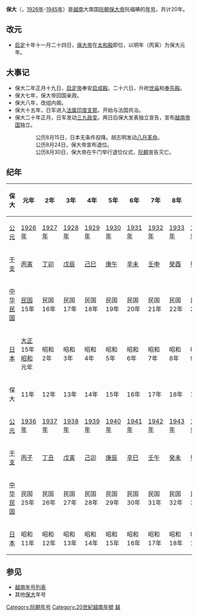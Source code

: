 {{otheruses|保大}}
{{Eranamebox|年号=保大
|起讫时间= [[1926年|1926年]]-[[1945年|1945年]]
|政权= [[阮朝|阮朝]]
|帝王=[[保大帝|保大帝]]
|历时= 20年
|timeline=<timeline>
ImageSize  = width:200 height:50
PlotArea   = width:180 height:30 left:10 bottom:20
TimeAxis   = orientation:horizontal
DateFormat = yyyy
Period     = from:1802 till:1945
AlignBars  = early
ScaleMajor = increment:60 start:1820
Colors =
  id:canvas value:rgb(1,1,0.85)
BackgroundColors = canvas:canvas
PlotData =
  width:20 color:black
  bar:era from:start till:end color:black
  bar:era from:1926 till:1945 color:red
  at:1926 mark:(line,white)
  at:1945 mark:(line,white)
</timeline>
|说明=<span style="color: red">保大</span>在'''阮朝'''时期的位置。
}}
'''保大'''（{{vie|v=Bảo Đại|hn=保大}}，[[1926年|1926年]]-[[1945年|1945年]]）是[[越南|越南]]大南国[[阮朝|阮朝]][[保大帝|保大帝]]阮福晪的[[年号|年号]]，共计20年。

==改元==
*[[啟定|启定]]十年十一月二十四日，[[保大帝|保大帝]]在[[太和殿_(順化)|太和殿]]即位，以明年（丙寅）为保大元年。

==大事记==
*保大二年正月十九日，[[啟定帝|启定帝]]奉安[[启成殿|启成殿]]。二十六日，升袝[[世庙|世庙]]和[[奉先殿_(顺化)|奉先殿]]。
*保大七年，保大帝回国亲政。
*保大八年，改组内阁。
*保大十五年，日军进入[[法属印度支那|法属印度支那]]，开始与法国共治。
*保大二十年正月，日军发动[[三九政变|三九政变]]。两日后保大发表独立宣告，宣布[[越南帝国|越南帝国]]独立。
::公历8月15日，日本无条件投降。胡志明发动[[八月革命|八月革命]]。
::公历8月24日，保大帝宣布退位。
::公历8月30日，保大帝在午门举行退位仪式，[[阮朝|阮朝]]宣告灭亡。

==纪年==

{| class="wikitable"
|- style="background-color:#cccccc;font-weight:bold"
!保大||元年||2年||3年||4年||5年||6年||7年||8年||9年||10年
|-
![[公元|公元]]
|[[1926年|1926年]]||[[1927年|1927年]]||[[1928年|1928年]]||[[1929年|1929年]]||[[1930年|1930年]]||[[1931年|1931年]]||[[1932年|1932年]]||[[1933年|1933年]]||[[1934年|1934年]]||[[1935年|1935年]]
|- 
![[干支|干支]]
|[[丙寅|丙寅]]||[[丁卯|丁卯]]||[[戊辰|戊辰]]||[[己巳|己巳]]||[[庚午|庚午]]||[[辛未|辛未]]||[[壬申|壬申]]||[[癸酉|癸酉]]||[[甲戌|甲戌]]||[[乙亥|乙亥]] 
|-
![[中华民国|中华民国]]
|[[民国纪元|民国]]15年||民国16年||民国17年||民国18年||民国19年||民国20年||民国21年||民国22年||民国23年||民国24年
|- 
![[大日本帝国|日本]]
|[[大正|大正]]15年<br>[[昭和|昭和]]元年||昭和2年||昭和3年||昭和4年||昭和5年||昭和6年||昭和7年||昭和8年||昭和9年||昭和10年
|-
!保大||11年||12年||13年||14年||15年||16年||17年||18年||19年||20年
|-
![[公元|公元]]
|[[1936年|1936年]]||[[1937年|1937年]]||[[1938年|1938年]]||[[1939年|1939年]]||[[1940年|1940年]]||[[1941年|1941年]]||[[1942年|1942年]]||[[1943年|1943年]]||[[1944年|1944年]]||[[1945年|1945年]]
|- 
![[干支|干支]]
|[[丙子|丙子]]||[[丁丑|丁丑]]||[[戊寅|戊寅]]||[[己卯|己卯]]||[[庚辰|庚辰]]||[[辛巳|辛巳]]||[[壬午|壬午]]||[[癸未|癸未]]||[[甲申|甲申]]||[[乙酉|乙酉]] 
|- 
![[中华民国|中华民国]]
|民国25年||民国26年||民国27年||民国28年||民国29年||民国30年||民国31年||民国32年||民国33年||民国34年
|- 
![[大日本帝国|日本]]
|昭和11年||昭和12年||昭和13年||昭和14年||昭和15年||昭和16年||昭和17年||昭和18年||昭和19年||昭和20年
|}

==参见==
*[[越南年号列表|越南年号列表]]
*其他[[保大|保大]]年号

{{年号|[[啟定|啟定]]|[[越南年号列表|越南阮朝年号]]|无，阮朝灭亡}}
{{越南年號}}

[[Category:阮朝年号|Category:阮朝年号]]
[[Category:20世紀越南年號|Category:20世紀越南年號]]
[[Category:一世一元年號|越]]